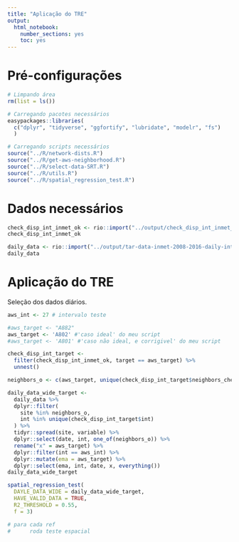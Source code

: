 ```yaml
---
title: "Aplicação do TRE"
output: 
  html_notebook: 
    number_sections: yes
    toc: yes
---
```


# Pré-configurações

```r
# Limpando área
rm(list = ls())

# Carregando pacotes necessários
easypackages::libraries(
  c("dplyr", "tidyverse", "ggfortify", "lubridate", "modelr", "fs")
  )

# Carregando scripts necessários
source("../R/network-dists.R")
source("../R/get-aws-neighborhood.R")
source("../R/select-data-SRT.R")
source("../R/utils.R")
source("../R/spatial_regression_test.R")
```


# Dados necessários
```r
check_disp_int_inmet_ok <- rio::import("../output/check_disp_int_inmet_ok.RDS")
check_disp_int_inmet_ok
```

```r
daily_data <- rio::import("../output/tar-data-inmet-2008-2016-daily-interval60.RDS")
daily_data
```

# Aplicação do TRE

Seleção dos dados diários.

```r
aws_int <- 27 # intervalo teste

#aws_target <- "A882"
aws_target <- 'A802' #'caso ideal' do meu script
#aws_target <- 'A801' #'caso não ideal, e corrigivel' do meu script

check_disp_int_target <-
  filter(check_disp_int_inmet_ok, target == aws_target) %>%
  unnest()

neighbors_o <- c(aws_target, unique(check_disp_int_target$neighbors_checked))

daily_data_wide_target <-
  daily_data %>%
  dplyr::filter(
    site %in% neighbors_o,
    int %in% unique(check_disp_int_target$int)
  ) %>%
  tidyr::spread(site, variable) %>%
  dplyr::select(date, int, one_of(neighbors_o)) %>%
  rename("x" = aws_target) %>%
  dplyr::filter(int == aws_int) %>%
  dplyr::mutate(ema = aws_target) %>%
  dplyr::select(ema, int, date, x, everything())
daily_data_wide_target
```



```r
spatial_regression_test(
  DAYLE_DATA_WIDE = daily_data_wide_target,
  HAVE_VALID_DATA = TRUE,
  R2_THRESHOLD = 0.55,
  f = 3)
```


```r
# para cada ref 
#      roda teste espacial

```


<!-- Dados estruturados com formato sililar ao do exemplo de aplicação do método. O formato dos dados é com a data na 1ª coluna, a EMA de referência na 2ª coluna e as EMAs vizinhas nas demais colunas. -->

